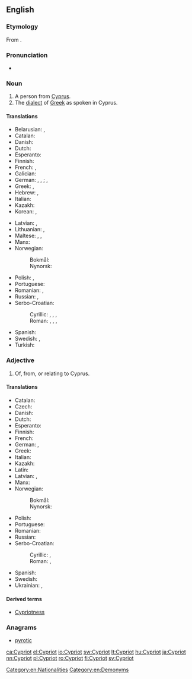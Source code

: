 ==English==

===Etymology===
From {{etyl|grc|en}} {{m|grc|Κυπριώτης||Cypriot}}.

===Pronunciation===
* {{a|UK}} {{IPA|/ˈsɪp.ɹi.ət/|lang=en}}

===Noun===
{{en-noun}}

# A person from [[Cyprus]].
# The [[dialect]] of [[Greek]] as spoken in Cyprus.

====Translations====
{{trans-top|Person from Cyprus}}
* Belarusian: {{t|be|кіпрыёт|m}}, {{t|be|кіпрыётка|f}}
* Catalan: {{t|ca|xipriota|m|f}}
* Danish: {{t+|da|cypriot|c}}
* Dutch: {{t+|nl|Cyprioot}}
* Esperanto: {{t|eo|Ciprano}}
* Finnish: {{t|fi|kyproslainen}}
* French: {{t+|fr|Chypriote}}, {{t+|fr|Cypriote}}
* Galician: {{t|gl|chipriota|m|f}}
* German: {{t+|de|Zyprer|m}}, {{t+|de|Zyprier|m}}, {{t+|de|Zypriot|m}}; {{t+|de|Zyprerin|f}}, {{t+|de|Zypriotin|f}}
* Greek: {{t+|el|Κύπριος|m}}, {{t+|el|Κύπρια|f}}
* Hebrew: {{t|he|קפריסאי|m|tr=qafrisai|sc=Hebr}}, {{t|he|קפריסאית|f|tr=qafrisait|sc=Hebr}}
* Italian: {{t|it|cipriota}}
* Kazakh: {{t|kk|кипрлік|sc=Cyrl}}
* Korean: {{t|ko|키프로스 인|sc=Kore}}, {{t|ko|키프로스 사람|sc=Kore}}
{{trans-mid}}
* Latvian: {{t|lv|kiprietis|m}}, {{t|lv|kipriete|f}}
* Lithuanian: {{t+|lt|kiprietis|m}}, {{t+|lt|kiprietė|f}}
* Maltese: {{t|mt|Ċiprijott|m}}, {{t|mt|Ċiprijotta|f}}, {{t|mt|Ċiprijotti|p}}
* Manx: {{t|gv|Kypragh|m}}
* Norwegian:
*: Bokmål: {{t+|nb|kypriot|m}}
*: Nynorsk: {{t+|nn|kypriot|m}}
* Polish: {{t+|pl|Cypryjczyk|m}}, {{t+|pl|Cypryjka|f}}
* Portuguese: {{t+|pt|cipriota|m|f}}
* Romanian: {{t+|ro|cipriot|m}}, {{t+|ro|cipriotă|f}}
* Russian: {{t+|ru|киприо́т|m}}, {{t+|ru|киприо́тка|f}}
* Serbo-Croatian:
*: Cyrillic: {{t|sh|Кипранин|m|sc=Cyrl}}, {{t|sh|Кипранка|f|sc=Cyrl}}, {{t|sh|Ципранин|m}}, {{t|sh|Ципранка|f}}
*: Roman: {{t|sh|Kipranin|m}}, {{t|sh|Kipranka|f}}, {{t+|sh|Cipranin|m}}, {{t|sh|Cipranka|f}}
* Spanish: {{t+|es|chipriota}}
* Swedish: {{t+|sv|cypriot|c}}, {{t+|sv|cypriotiska|c}}
* Turkish: {{t+|tr|Kıbrıslı}}
{{trans-bottom}}

===Adjective===
{{en-adj|-}}

# Of, from, or relating to Cyprus.

====Translations====
{{trans-top|Of, from or relating to Cyprus}}
* Catalan: {{t|ca|xipriota}}
* Czech: {{t+|cs|kyperský}}
* Danish: {{t|da|cypriotisk}}
* Dutch: {{t+|nl|Cypriotisch}}
* Esperanto: {{t|eo|Cipra}}
* Finnish: {{t|fi|kyproslainen}}
* French: {{t+|fr|chypriote}}
* German: {{t+|de|zypriotisch}}, {{t+|de|zyprisch}}
* Greek: {{t+|el|κυπριακός}}
* Italian: {{t|it|cipriota}}
* Kazakh: {{t|kk|кипрлік|sc=Cyrl}}
* Latin: {{t+|la|Cyprius}}
* Latvian: {{t|lv|kipriešu}}, {{t|lv|kiprisks}}
* Manx: {{t|gv|Kypragh}}
* Norwegian:
*: Bokmål: {{t|nb|kypriotisk}}
*: Nynorsk: {{t+|nn|kypriotisk}}
{{trans-mid}}
* Polish: {{t+|pl|cypryjski|m}}
* Portuguese: {{t+|pt|cipriota}}
* Romanian: {{t+|ro|cipriot}}
* Russian: {{t+|ru|ки́прский}}
* Serbo-Croatian:
*: Cyrillic: {{t|sh|кипарски|sc=Cyrl}}, {{t|sh|ципарски|sc=Cyrl}}
*: Roman: {{t+|sh|kiparski}}, {{t+|sh|ciparski}}
* Spanish: {{t+|es|chipriota}}
* Swedish: {{t+|sv|cypriotisk}}
* Ukrainian: {{t|uk|кі́прський|m|sc=Cyrl}}, {{t|uk|кіпріо́тський|m|sc=Cyrl}}
{{trans-bottom}}

====Derived terms====
* [[Cypriotness]]

===Anagrams===
* [[pyrotic#English|pyrotic]]

[[Category:en:Nationalities]]
[[Category:en:Demonyms]]

[[ca:Cypriot]]
[[el:Cypriot]]
[[io:Cypriot]]
[[sw:Cypriot]]
[[lt:Cypriot]]
[[hu:Cypriot]]
[[ja:Cypriot]]
[[nn:Cypriot]]
[[pl:Cypriot]]
[[ro:Cypriot]]
[[fi:Cypriot]]
[[sv:Cypriot]]
